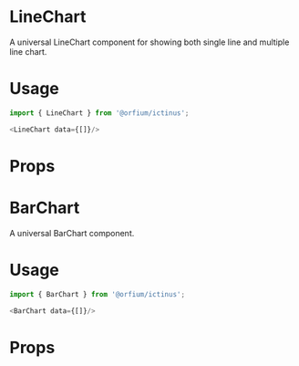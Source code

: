 
<Meta title="Design System/Chart"/>

# LineChart

A universal LineChart component for showing both single line and multiple line chart.

# Usage

```js
import { LineChart } from '@orfium/ictinus';

<LineChart data={[]}/>
```

# Props

<Props of={LineChart} />

<Preview>
  <Story name="LineChart" parameters={{ decorators: [withKnobs] }}>
    <LineChart
      data={initData}
      labelX={text('labelX', 'Dates')}
      labelY={text('labelY', 'Values')}
      showLegend={boolean('show legend', true)}
      color={color}
    />
  </Story>
</Preview>


# BarChart

A universal BarChart component.

# Usage

```js
import { BarChart } from '@orfium/ictinus';

<BarChart data={[]}/>
```

# Props

<Props of={BarChart}/>

<Preview>
  <Story name="BarChart" parameters={{ decorators: [withKnobs] }}>
    <PreviewBarChart/>
  </Story>
</Preview>

<Preview>
  <Story name="CustomBarChart" parameters={{ decorators: [withKnobs] }}>
    <BarChart data={[{ name: 'UMG', value: 230000, barLabel: '15.7%', options: { color: '#c8cade' } },]}/>
  </Story>
</Preview>
